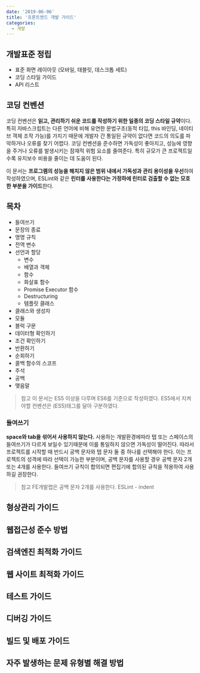 ```yaml
---
date: '2019-06-06'
title: '프론트엔드 개발 가이드'
categories:
  - 개발
---
```


## 개발표준 정립

- 표준 화면 레이아웃 (모바일, 태블릿, 데스크톱 세트)
- 코딩 스타일 가이드
- API 리스트

## 코딩 컨벤션

코딩 컨벤션은 **읽고, 관리하기 쉬운 코드를 작성하기 위한 일종의 코딩 스타일 규약**이다. 특히 자바스크립트는 다른 언어에 비해 유연한 문법구조(동적 타입, this 바인딩, 네이티브 객체 조작 가능)를 가지기 때문에 개발자 간 통일된 규약이 없다면 코드의 의도를 파악하거나 오류를 찾기 어렵다. 코딩 컨벤션을 준수하면 가독성이 좋아지고, 성능에 영향을 주거나 오류를 발생시키는 잠재적 위험 요소를 줄여준다. 특히 규모가 큰 프로젝트일수록 유지보수 비용을 줄이는 데 도움이 된다.

이 문서는 **프로그램의 성능을 해치지 않은 범위 내에서 가독성과 관리 용이성을 우선**하여 작성하였으며, ESLint와 같은 **린터를 사용한다는 가정하에 린터로 검출할 수 없는 모호한 부분을 가이드**한다.

## 목차

- 들여쓰기
- 문장의 종료
- 명명 규칙
- 전역 변수
- 선언과 할당
  - 변수
  - 배열과 객체
  - 함수
  - 화살표 함수
  - Promise Executor 함수
  - Destructuring
  - 템플릿 클래스
- 클래스와 생성자
- 모듈
- 블럭 구문
- 데이터형 확인하기
- 조건 확인하기
- 반환하기
- 순회하기
- 콜백 함수의 스코프
- 주석
- 공백
- 맺음말

> 참고 이 문서는 ES5 이상을 다루며 ES6를 기준으로 작성하였다. ES5에서 지켜야할 컨벤션은 (ES5)태그를 달아 구분하였다.

### 들여쓰기

**space와 tab을 섞어서 사용하지 않는다.**
사용하는 개발환경에따라 탭 또는 스페이스의 들여쓰기가 다르게 보일수 있기때문에 이를 통일하지 않으면 가독성이 떨어진다. 따라서 프로젝트를 시작할 때 반드시 공백 문자와 탭 문자 둘 중 하나를 선택해야 한다. 이는 프로젝트의 성격에 따라 선택이 가능한 부분이며, 공백 문자를 사용할 경우 공백 문자 2개 또는 4개를 사용한다. 들여쓰기 규칙이 합의되면 편집기에 합의된 규칙을 적용하여 사용하길 권장한다.

> 참고 FE개발랩은 공백 문자 2개를 사용한다.
> ESLint - indent

## 형상관리 가이드

## 웹접근성 준수 방법

## 검색엔진 최적화 가이드

## 웹 사이트 최적화 가이드

## 테스트 가이드

## 디버깅 가이드

## 빌드 및 배포 가이드

## 자주 발생하는 문제 유형별 해결 방법
